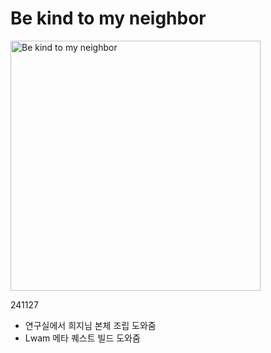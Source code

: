 # Be kind to my neighbor

<Image
  src="/images/neighbor/sharing.webp"
  alt="Be kind to my neighbor"
  width="400"
  height="400"
/>

241127

- 연구실에서 희지님 본체 조립 도와줌
- Lwam 메타 퀘스트 빌드 도와줌
